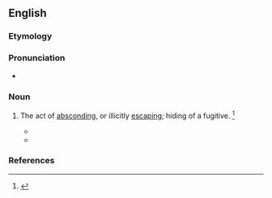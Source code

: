 ==English==

===Etymology===
{{suffix|abscond|ence|lang=en}}

===Pronunciation===
* {{a|US}} {{IPA|/æbz.ˈkɑn.dn̩ts/|/æbz.ˈkɑn.dn̩s/|/æb.ˈskɑn.dn̩ts/|/æb.ˈskɑn.dn̩s/|lang=en}}

===Noun===
{{en-noun}}

# {{lb|en|rare}} The act of [[abscond]]ing, or illicitly [[escape|escaping]]; hiding of a fugitive. {{defdate|First attested in the late 19<sup>th</sup> century.}}<ref name=SOED>{{R:SOED5|page=8}}</ref>
#* {{quote-journal|lang=en|author=Henry R. Rollin|journal=Journal of Medical Ethics|doi=10.1136/jme.2.4.157|title=The care of the mentally abnormal offender and the protection of the public|year=1976
|passage=Security as a result became a thing of the past, and as a corollary, '''abscondences''' rose dramatically.}}
#* {{quote-book|lang=en|year=1998|title=Compulsory treatment for alcohol use disorders|page=315|url=http://books.google.com/books?id=4OhrAAAAMAAJ
|passage=The staff feared that earlier transfer to unlocked units would increase the '''abscondence'''.}}

===References===
<references/>